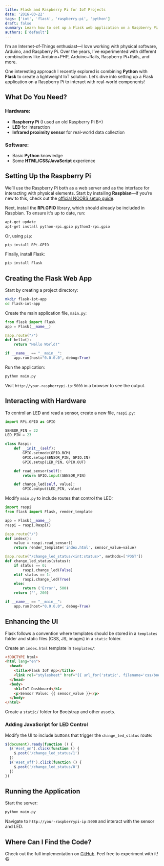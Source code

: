 ```yaml
---
title: Flask and Raspberry Pi for IoT Projects
date: '2016-03-22'
tags: ['iot', 'flask', 'raspberry-pi', 'python']
draft: false
summary: Learn how to set up a Flask web application on a Raspberry Pi to interact with physical components for an IoT project.
authors: ['default']
---
```


I’m an Internet-of-Things enthusiast—I love working with physical software, Arduino, and Raspberry Pi. Over the years, I’ve experimented with different combinations like Arduino+PHP, Arduino+Rails, Raspberry Pi+Rails, and more.

One interesting approach I recently explored is combining **Python** with **Flask** to create a lightweight IoT solution. Let’s dive into setting up a Flask application on a Raspberry Pi to interact with real-world components!

## What Do You Need?

### Hardware:

- **Raspberry Pi** (I used an old Raspberry Pi B+)
- **LED** for interaction
- **Infrared proximity sensor** for real-world data collection

### Software:

- Basic **Python** knowledge
- Some **HTML/CSS/JavaScript** experience

## Setting Up the Raspberry Pi

We’ll use the Raspberry Pi both as a web server and as the interface for interacting with physical elements. Start by installing **Raspbian**—if you’re new to this, check out the [official NOOBS setup guide](https://www.raspberrypi.org/help/noobs-setup/).

Next, install the **RPi.GPIO** library, which should already be included in Raspbian. To ensure it's up to date, run:

```sh
apt-get update
apt-get install python-rpi.gpio python3-rpi.gpio
```

Or, using `pip`:

```sh
pip install RPi.GPIO
```

Finally, install Flask:

```sh
pip install Flask
```

## Creating the Flask Web App

Start by creating a project directory:

```sh
mkdir flask-iot-app
cd flask-iot-app
```

Create the main application file, `main.py`:

```python
from flask import Flask
app = Flask(__name__)

@app.route("/")
def hello():
    return "Hello World!"

if __name__ == "__main__":
    app.run(host="0.0.0.0", debug=True)
```

Run the application:

```sh
python main.py
```

Visit `http://your-raspberrypi-ip:5000` in a browser to see the output.

## Interacting with Hardware

To control an LED and read a sensor, create a new file, `raspi.py`:

```python
import RPi.GPIO as GPIO

SENSOR_PIN = 22
LED_PIN = 23

class Raspi:
    def __init__(self):
        GPIO.setmode(GPIO.BCM)
        GPIO.setup(SENSOR_PIN, GPIO.IN)
        GPIO.setup(LED_PIN, GPIO.OUT)

    def read_sensor(self):
        return GPIO.input(SENSOR_PIN)

    def change_led(self, value):
        GPIO.output(LED_PIN, value)
```

Modify `main.py` to include routes that control the LED:

```python
import raspi
from flask import Flask, render_template

app = Flask(__name__)
raspi = raspi.Raspi()

@app.route("/")
def index():
    value = raspi.read_sensor()
    return render_template('index.html', sensor_value=value)

@app.route("/change_led_status/<int:status>", methods=['POST'])
def change_led_status(status):
    if status == 0:
        raspi.change_led(False)
    elif status == 1:
        raspi.change_led(True)
    else:
        return ('Error', 500)
    return ('', 200)

if __name__ == "__main__":
    app.run(host="0.0.0.0", debug=True)
```

## Enhancing the UI

Flask follows a convention where templates should be stored in a `templates` folder and static files (CSS, JS, images) in a `static` folder.

Create an `index.html` template in `templates/`:

```html
<!DOCTYPE html>
<html lang="en">
  <head>
    <title>Flask IoT App</title>
    <link rel="stylesheet" href="{{ url_for('static', filename='css/bootstrap.min.css') }}" />
  </head>
  <body>
    <h1>IoT Dashboard</h1>
    <p>Sensor Value: {{ sensor_value }}</p>
  </body>
</html>
```

Create a `static/` folder for Bootstrap and other assets.

### Adding JavaScript for LED Control

Modify the UI to include buttons that trigger the `change_led_status` route:

```javascript
$(document).ready(function () {
  $('#set_on').click(function () {
    $.post('/change_led_status/1')
  })
  $('#set_off').click(function () {
    $.post('/change_led_status/0')
  })
})
```

## Running the Application

Start the server:

```sh
python main.py
```

Navigate to `http://your-raspberrypi-ip:5000` and interact with the sensor and LED.

## Where Can I Find the Code?

Check out the full implementation on [GitHub](https://github.com/dreamingechoes/flask-internet-of-things-app). Feel free to experiment with it! 😃
